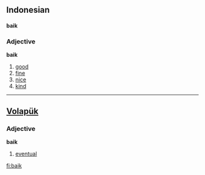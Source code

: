 ==Indonesian==
====baik====
===Adjective===
'''baik'''
# [[good]]
# [[fine]]
# [[nice]]
# [[kind]]

----

==[[Volapük]]==
===Adjective===
'''baik'''
# [[eventual]]

[[fi:baik]]